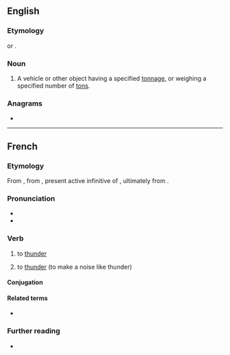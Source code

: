 ==English==

===Etymology===
{{suffix|en|ton|er}} or {{suffix|en|tonne|er}}.

===Noun===
{{en-noun}}

# {{lb|en|in combination}} A vehicle or other object having a specified [[tonnage]], or weighing a specified number of [[ton]]s.<!--or tonnes-->

===Anagrams===
* {{anagrams|en|Renton}}

----

==French==

===Etymology===
From {{inh|fr|fro|-}}, from {{inh|fr|la|tonāre}}, present active infinitive of {{m|la|tonō}}, ultimately from {{der|fr|ine-pro|*(s)tenh₂-||to thunder}}.

===Pronunciation===
* {{fr-IPA}}
* {{audio|Fr-tonner.ogg|tonner|lang=fr}}

===Verb===
{{fr-verb|type=impersonal}}

# {{lb|fr|meteorology|impersonal}} to [[thunder]]
# to [[thunder]] (to make a noise like thunder)

====Conjugation====
{{fr-conj-auto}}

====Related terms====
* {{l|fr|tonnerre}}

===Further reading===
* {{R:TLFi}}
